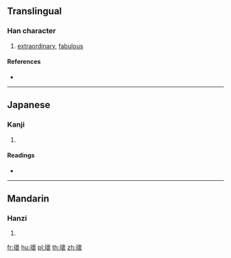 {{character info/new}}
==Translingual==

===Han character===
{{Han char|rn=96|rad=玉|as=16|sn=20|four=|canj=MGYWV}}

# [[extraordinary]], [[fabulous]]

====References====
* {{Han ref|kx=0745.070|dkj=21336|hdz=21145.190|uh=74CC|ud=29900}}

----

==Japanese==

===Kanji===
{{ja-kanji|grade=|rs=玉16}}

# {{defn|lang=ja|sort=玉16}}

====Readings====
* {{ja-readings|on=[[かい]] (kai)|kun=[[たま]] (tama), [[めずらしい]] (mezurashii)|nanori=}}

----

==Mandarin==

===Hanzi===
{{cmn-hanzi|pin=[[guī]] ([[gui1]])|wg=kuei<sup>1</sup>}}

# {{defn|lang=cmn|sort=玉16}}

[[fr:瓌]]
[[hu:瓌]]
[[pl:瓌]]
[[th:瓌]]
[[zh:瓌]]
